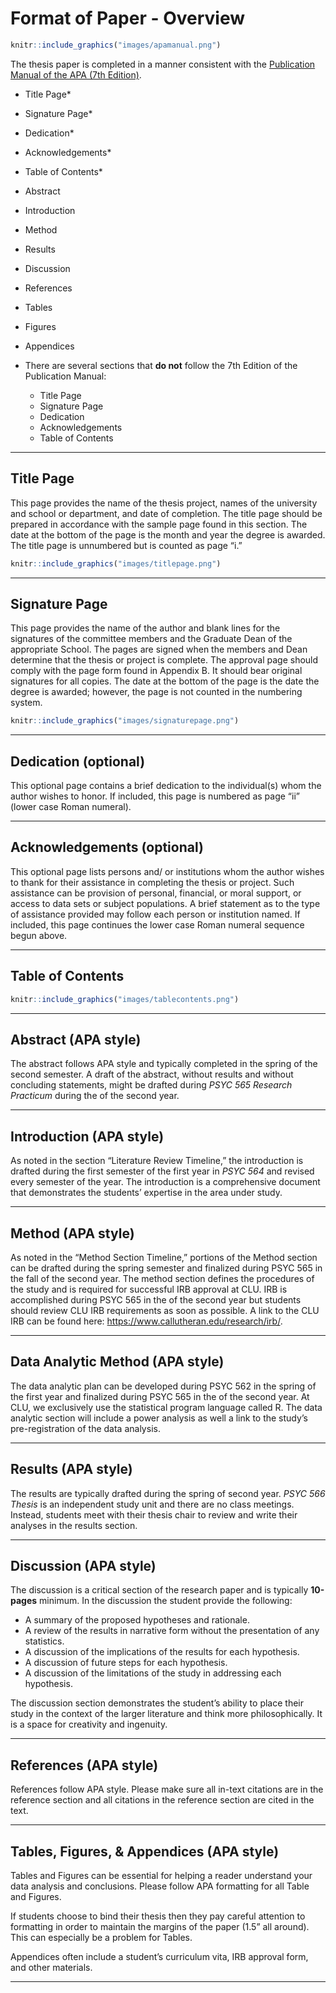 # Format of Paper - Overview


```r
knitr::include_graphics("images/apamanual.png")
```


 The thesis paper is completed in a manner consistent with the [Publication Manual of the APA (7th Edition)](https://www.amazon.com/s?k=apa+publication+manual+7th+edition&crid=7T10VJ2PYQZH&sprefix=apa+pu%2Caps%2C261&ref=nb_sb_ss_i_1_6). 

  * Title Page*
  * Signature Page*
  * Dedication*
  * Acknowledgements*
  * Table of Contents*
  * Abstract
  * Introduction
  * Method
  * Results
  * Discussion
  * References
  * Tables
  * Figures
  * Appendices
  
* There are several sections that **do not** follow the 7th Edition of the Publication Manual:

  * Title Page
  * Signature Page
  * Dedication
  * Acknowledgements
  * Table of Contents

___

## Title Page

This page provides the name of the thesis project, names of the university and school or department, and date of completion. The title page should be prepared in accordance with the sample page found in this section. The date at the bottom of the page is the month and year the degree is awarded. The title page is unnumbered but is counted as page “i.”

```r
knitr::include_graphics("images/titlepage.png")
```

___

## Signature Page

This page provides the name of the author and blank lines for the signatures of the committee members and the Graduate Dean of the appropriate School. The pages are signed when the members and Dean determine that the thesis or project is complete. The approval page should comply with the page form found in Appendix B. It should bear original signatures for all copies. The date at the bottom of the page is the date the degree is awarded; however, the page is not counted in the numbering system.

```r
knitr::include_graphics("images/signaturepage.png")
```

___

## Dedication (optional)

This optional page contains a brief dedication to the individual(s) whom the author wishes to honor. If included, this page is numbered as page “ii” (lower case Roman numeral).

___


## Acknowledgements (optional)

This optional page lists persons and/ or institutions whom the author wishes to thank for their assistance in completing the thesis or project. Such assistance can be provision of personal, financial, or moral support, or access to data sets or subject populations. A brief statement as to the type of assistance provided may follow each person or institution named. If included, this page continues the lower case Roman numeral sequence begun above.

___


## Table of Contents


```r
knitr::include_graphics("images/tablecontents.png")
```


___

## Abstract (APA style)

The abstract follows APA style and typically completed in the spring of the second semester.  A draft of the abstract, without results and without concluding statements, might be drafted during *PSYC 565 Research Practicum* during the of the second year. 

___


## Introduction (APA style)

As noted in the section "Literature Review Timeline," the introduction is drafted during the first semester of the first year in *PSYC 564* and revised every semester of the year.  The introduction is a comprehensive document that demonstrates the students' expertise in the area under study.  

___


## Method (APA style)

As noted in the "Method Section Timeline," portions of the Method section can be drafted during the spring semester and finalized during PSYC 565 in the fall of the second year.  The method section defines the procedures of the study and is required for successful IRB approval at CLU.  IRB is accomplished during PSYC 565 in the of the second year but students should review CLU IRB requirements as soon as possible.  A link to the CLU IRB can be found here: [https://www.callutheran.edu/research/irb/](https://www.callutheran.edu/research/irb/).


___


## Data Analytic Method (APA style)

The data analytic plan can be developed during PSYC 562 in the spring of the first year and finalized during PSYC 565 in the of the second year.  At CLU, we exclusively use the statistical program language called R. The data analytic section will include a power analysis as well a link to the study's pre-registration of the data analysis. 

___

## Results (APA style)

The results are typically drafted during the spring of second year.  *PSYC 566 Thesis* is an independent study unit and there are no class meetings.  Instead, students meet with their thesis chair to review and write their analyses in the results section. 

___


## Discussion (APA style)

The discussion is a critical section of the research paper and is typically **10-pages** minimum.  In the discussion the student provide the following:

  * A summary of the proposed hypotheses and rationale.
  * A review of the results in narrative form without the presentation of any statistics.
  * A discussion of the implications of the results for each hypothesis. 
  * A discussion of future steps for each hypothesis.
  * A discussion of the limitations of the study in addressing each hypothesis.

The discussion section demonstrates the student's ability to place their study in the context of the larger literature and think more philosophically.  It is a space for creativity and ingenuity.  
  
___


## References (APA style)

References follow APA style.  Please make sure all in-text citations are in the reference section and all citations in the reference section are cited in the text.

___


## Tables, Figures, & Appendices (APA style)

Tables and Figures can be essential for helping a reader understand your data analysis and conclusions. Please follow APA formatting for all Table and Figures.

If students choose to bind their thesis then they pay careful attention to formatting in order to maintain the margins of the paper (1.5" all around).  This can especially be a problem for Tables.

Appendices often include a student's curriculum vita, IRB approval form, and other materials.  

___


